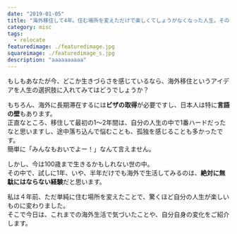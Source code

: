 ```yaml
---
date: "2019-01-05"
title: "海外移住して4年。住む場所を変えただけで楽しくてしょうがなくなった人生。その理由と自分自身の変化。"
category: misc
tags:
  - relocate
featuredimage: ./featuredimage.jpg
squareimage: ./featuredimage_s.jpg
description: "aaaaaaaaaa"
---
```


もしもあなたが今、どこか生きづらさを感じているなら、海外移住というアイデアを人生の選択肢に入れてみてはどうでしょうか？

もちろん、海外に長期滞在するには**ビザの取得**が必要ですし、日本人は特に**言語の壁**もあります。  
正直なところ、移住して最初の1～2年間は、自分の人生の中で1番ハードだったなと思いますし、途中落ち込んで悩むことも、孤独を感じることも多かったです。  
簡単に「みんなもおいでよー！」なんて言えません。

しかし、今は100歳まで生きるかもしれない世の中。  
その中で、試しに1年、いや、半年だけでも海外で生活してみるのは、**絶対に無駄にはならない経験**だと思います。

私は４年前、ただ単純に住む場所を変えたことで、驚くほど自分の人生が楽しいものに変わりました。  
そこで今日は、これまでの海外生活で気づいたことや、自分自身の変化をご紹介します。